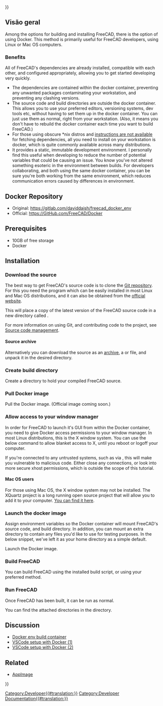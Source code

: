 <languages/>
{{UnfinishedDocu{{#translation:}}}}

{{Docnav
|[[Compile_on_MacOS/pt-br|Compilar no MacOS]]
|[[FreeCAD_Docker_CLI_mode/pt-br|FreeCAD Docker modo CLI]]
}}

{{TOCright}}

<span id="Overview"></span>
==Visão geral==

Among the options for building and installing FreeCAD, there is the option of using Docker. This method is primarily useful for FreeCAD developers, using Linux or Mac OS computers.

===Benefits===

All of FreeCAD's dependencies are already installed, compatible with each other, and configured appropriately, allowing you to get started developing very quickly. 
* The dependencies are contained within the docker container, preventing any unwanted packages contaminating your workstation, and preventing any clashing versions.
* The source code and build directories are outside the docker container. This allows you to use your preferred editors, versioning systems, dev tools etc, without having to set them up in the docker container. You can just use them as normal, right from your workstation. (Also, it means you don't have to rebuild the docker container each time you want to build FreeCAD.)
* For those using obscure *nix distros and [[Compile_on_Linux#Getting_the_dependencies|instructions are not available]] for fetching dependencies, all you need to install on your workstation is docker, which is quite commonly available across many distributions.
* It provides a static, immutable development environment. I personally find this useful when developing to reduce the number of potential variables that could be causing an issue. You know you've not altered something esoteric in the environment between builds. For developers collaborating, and both using the same docker container, you can be sure you're both working from the same environment, which reduces communication errors caused by differences in environment.

==Docker Repository==

* Original: https://gitlab.com/daviddaish/freecad_docker_env
* Official: https://GitHub.com/FreeCAD/Docker

==Prerequisites==

* 10GB of free storage
* Docker

==Installation==

===Download the source===

The best way to get FreeCAD's source code is to clone the [https://github.com/FreeCAD/FreeCAD Git repository]. For this you need the {{incode|git}} program which can be easily installed in most Linux and Mac OS distributions, and it can also be obtained from the [http://git-scm.com/ official website].

This will place a copy of the latest version of the FreeCAD source code in a new directory called {{incode|freecad_source}}.

{{Code|lang=bash|code=
git clone https://github.com/FreeCAD/FreeCAD.git ~/my_code/freecad_source
}}

For more information on using Git, and contributing code to the project, see [[Source code management|Source code management]].

==== Source archive ====
Alternatively you can download the source as an [https://github.com/FreeCAD/FreeCAD/releases/latest archive], a {{incode|.zip}} or {{incode|.tar.gz}} file, and unpack it in the desired directory.

===Create build directory===

Create a directory to hold your compiled FreeCAD source.

{{Code|lang=bash|code=
mkdir ~/my_code/freecad_build
}}

===Pull Docker image===

Pull the Docker image. (Official image coming soon.)

{{Code|lang=bash|code=
docker pull registry.gitlab.com/daviddaish/freecad_docker_env:latest
}}

===Allow access to your window manager===

In order for FreeCAD to launch it's GUI from within the Docker container, you need to give Docker access permissions to your window manager. In most Linux distributions, this is the X window system. You can use the below command to allow blanket access to X, until you reboot or logoff your computer.

{{Code|lang=bash|code=
xhost +
}}

If you're connected to any untrusted systems, such as via {{incode|ssh}}, this will make you vulnerable to malicious code. Either close any {{incode|ssh}} connections, or look into more secure xhost permissions, which is outside the scope of this tutorial.

====Mac OS users====

For those using Mac OS, the X window system may not be installed. The XQuartz project is a long running open source project that will allow you to add it to your computer. [https://www.xquartz.org/ You can find it here]. 

===Launch the docker image===

Assign environment variables so the Docker container will mount FreeCAD's source code, and build directory. In addition, you can mount an extra directory to contain any files you'd like to use for testing purposes. In the below snippet, we've left it as your home directory as a simple default.

{{Code|lang=bash|code=
fc_source=~/my_code/freecad_source
fc_build=~/my_code/freecad_build
other_files=~/
}}

Launch the Docker image.

{{Code|lang=bash|code=
docker run -it --rm \
-v $fc_source:/mnt/source \
-v $fc_build:/mnt/build \
-v $other_files:/mnt/files \
-e "DISPLAY" -e "QT_X11_NO_MITSHM=1" -v /tmp/.X11-unix:/tmp/.X11-unix:ro \
registry.gitlab.com/daviddaish/freecad_docker_env:latest
}}

===Build FreeCAD===

You can build FreeCAD using the installed build script, or using your preferred method.

{{Code|lang=bash|code=
/root/build_script.sh
}}

===Run FreeCAD===

Once FreeCAD has been built, it can be run as normal.

{{Code|lang=bash|code=
/mnt/build/bin/FreeCAD
}}

You can find the attached directories in the {{incode|/mnt}} directory.

==Discussion==

* [https://forum.freecadweb.org/viewtopic.php?f=4&t=42954 Docker env build container]
* [https://forum.freecadweb.org/viewtopic.php?f=10&t=48266 VSCode setup with Docker (1)]
* [https://forum.freecadweb.org/viewtopic.php?p=427812#p427812 VSCode setup with Docker (2)]

==Related==

* [[AppImage]]


{{Docnav
|[[Compile_on_MacOS/pt-br|Compilar no MacOS]]
|[[FreeCAD_Docker_CLI_mode/pt-br|FreeCAD Docker modo CLI]]
}}

{{Userdocnavi{{#translation:}}}}
[[Category:Developer{{#translation:}}]]
[[Category:Developer Documentation{{#translation:}}]]